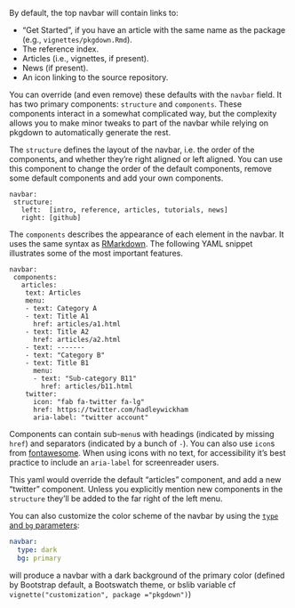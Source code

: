 By default, the top navbar will contain links to:

-   "Get Started", if you have an article with the same name as the package (e.g., `vignettes/pkgdown.Rmd`).
-   The reference index.
-   Articles (i.e., vignettes, if present).
-   News (if present).
-   An icon linking to the source repository.

You can override (and even remove) these defaults with the `navbar` field.
It has two primary components: `structure` and `components`.
These components interact in a somewhat complicated way, but the complexity allows you to make minor tweaks to part of the navbar while relying on pkgdown to automatically generate the rest.

The `structure` defines the layout of the navbar, i.e. the order of the components, and whether they're right aligned or left aligned.
You can use this component to change the order of the default components, remove some default components and add your own components.

    navbar:
     structure:
       left:  [intro, reference, articles, tutorials, news]
       right: [github]

The `components` describes the appearance of each element in the navbar.
It uses the same syntax as [RMarkdown](https://bookdown.org/yihui/rmarkdown/rmarkdown-site.html#site-navigation).
The following YAML snippet illustrates some of the most important features.

    navbar:
     components:
       articles:
        text: Articles
        menu:
        - text: Category A
        - text: Title A1
          href: articles/a1.html
        - text: Title A2
          href: articles/a2.html
        - text: -------
        - text: "Category B"
        - text: Title B1
          menu:
          - text: "Sub-category B11"
            href: articles/b11.html
        twitter:
          icon: "fab fa-twitter fa-lg"
          href: https://twitter.com/hadleywickham
          aria-label: "twitter account"

Components can contain sub-`menu`s with headings (indicated by missing `href`) and separators (indicated by a bunch of `-`).
You can also use `icon`s from [fontawesome](https://fontawesome.com/icons?d=gallery).
When using icons with no text, for accessibility it's best practice to include an `aria-label` for screenreader users.

This yaml would override the default "articles" component, and add a new "twitter" component.
Unless you explicitly mention new components in the `structure` they'll be added to the far right of the left menu.

You can also customize the color scheme of the navbar by using the [`type` and `bg` parameters](https://getbootstrap.com/docs/4.0/components/navbar/#color-schemes):

```yaml
navbar:
  type: dark
  bg: primary
```

will produce a navbar with a dark background of the primary color (defined by Bootstrap default, a Bootswatch theme, or bslib variable cf `vignette("customization", package ="pkgdown")`)
